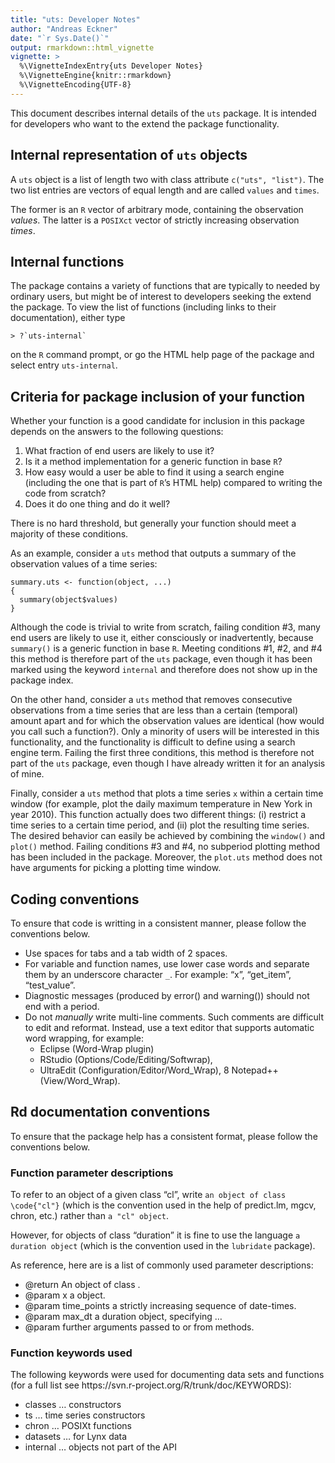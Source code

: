 ```yaml
---
title: "uts: Developer Notes"
author: "Andreas Eckner"
date: "`r Sys.Date()`"
output: rmarkdown::html_vignette
vignette: >
  %\VignetteIndexEntry{uts Developer Notes}
  %\VignetteEngine{knitr::rmarkdown}
  %\VignetteEncoding{UTF-8}
---
```


This document describes internal details of the `uts` package. It is intended for developers who want to the extend the package functionality.

## Internal representation of `uts` objects

A `uts` object is a list of length two with class attribute `c("uts", "list")`. The two list entries are vectors of equal length and are called `values` and `times`.

The former is an `R` vector of arbitrary mode, containing the observation *values*. The latter is a `POSIXct` vector of strictly increasing observation *times*.


## Internal functions

The package contains a variety of functions that are typically to needed by ordinary users, but might be of interest to developers seeking the extend the package. To view the list of functions (including links to their documentation), either type

    > ?`uts-internal`

on the `R` command prompt, or go the HTML help page of the package and select entry `uts-internal`.


## Criteria for package inclusion of your function

Whether your function is a good candidate for inclusion in this package depends on the answers to the following questions:

1. What fraction of end users are likely to use it?
2. Is it a method implementation for a generic function in base `R`?
3. How easy would a user be able to find it using a search engine (including the one that is part of `R`'s HTML help) compared to writing the code from scratch?
4. Does it do one thing and do it well?

There is no hard threshold, but generally your function should meet a majority of these conditions.

As an example, consider a `uts` method that outputs a summary of the observation values of a time series:
```
summary.uts <- function(object, ...)
{
  summary(object$values)
}
```
Although the code is trivial to write from scratch, failing condition #3, many end users are likely to use it, either consciously or inadvertently, because `summary()` is a generic function in base `R`. Meeting conditions #1, #2, and #4 this method is therefore part of the `uts` package, even though it has been marked using the keyword `internal` and therefore does not show up in the package index.

On the other hand, consider a `uts` method that removes consecutive observations from a time series that are less than a certain (temporal) amount apart and for which the observation values are identical (how would you call such a function?). Only a minority of users will be interested in this functionality, and the functionality is difficult to define using a search engine term. Failing the first three conditions, this method is therefore not part of the `uts` package, even though I have already written it for an analysis of mine.

Finally, consider a `uts` method that plots a time series `x` within a certain time window (for example, plot the daily maximum temperature in New York in year 2010). This function actually does two different things: (i) restrict a time series to a certain time period, and (ii) plot the resulting time series. The desired behavior can easily be achieved by combining the `window()` and `plot()` method. Failing conditions #3 and #4, no subperiod plotting method has been included in the package. Moreover, the `plot.uts` method does not have arguments for picking a plotting time window.


## Coding conventions

To ensure that code is writting in a consistent manner, please follow the conventions below.

* Use spaces for tabs and a tab width of 2 spaces.
* For variable and function names, use lower case words and separate them by an underscore character `_`. For example: "x", "get_item", "test_value".
* Diagnostic messages (produced by error() and warning()) should not end with a period.
* Do not *manually* write multi-line comments. Such comments are difficult to edit and reformat. Instead, use a text editor that supports automatic word wrapping, for example:
    * Eclipse (Word-Wrap plugin)
    * RStudio (Options/Code/Editing/Softwrap),
    * UltraEdit (Configuration/Editor/Word_Wrap),
    8 Notepad++ (View/Word_Wrap).


## Rd documentation conventions

To ensure that the package help has a consistent format, please follow the conventions below.

### Function parameter descriptions

To refer to an object of a given class "cl", write `an object of class \code{"cl"}` (which is the convention used in the help of predict.lm, mgcv, chron, etc.) rather than `a "cl" object`.

However, for objects of class "duration" it is fine to use the language `a duration object` (which is the convention used in the `lubridate` package).

As reference, here are is a list of commonly used parameter descriptions:

* @return An object of class \code{"uts"}.
* @param x a \code{"uts"} object.
* @param time_points a strictly increasing sequence of \code{\link{POSIXct}} date-times.
* @param max_dt a duration object, specifying ...
* @param \dots further arguments passed to or from methods.

### Function keywords used

The following keywords were used for documenting data sets and functions (for a full list see https://svn.r-project.org/R/trunk/doc/KEYWORDS):

* classes ... constructors
* ts ... time series constructors 
* chron ... POSIXt functions
* datasets ... for Lynx data
* internal ... objects not part of the API

